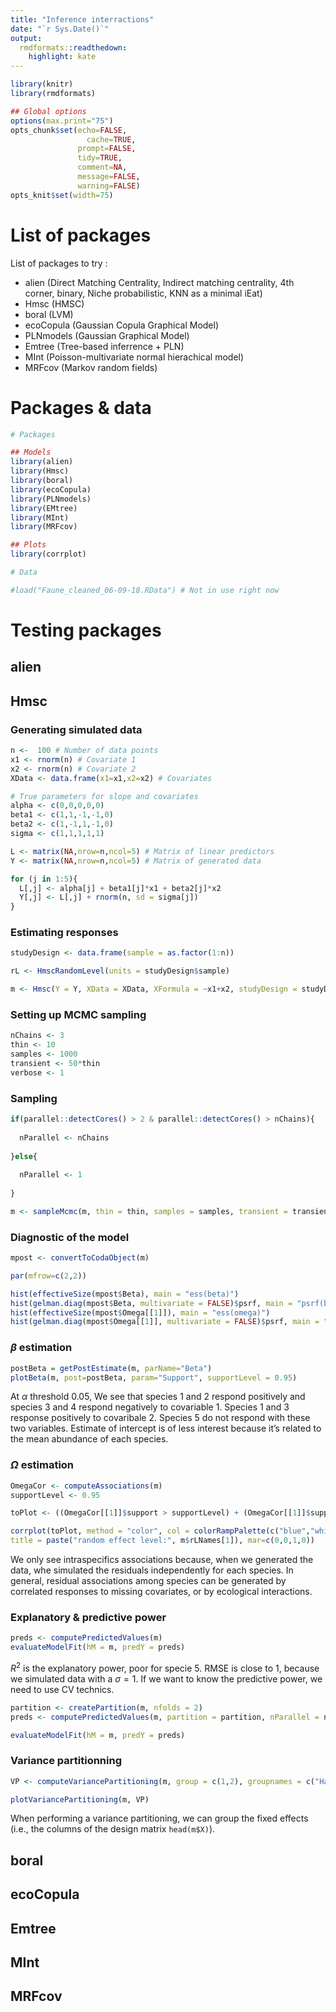 ```yaml
---
title: "Inference interractions"
date: "`r Sys.Date()`"
output:
  rmdformats::readthedown:
    highlight: kate
---
```


<script src="https://hypothes.is/embed.js" async></script>

```r
library(knitr)
library(rmdformats)

## Global options
options(max.print="75")
opts_chunk$set(echo=FALSE,
	             cache=TRUE,
               prompt=FALSE,
               tidy=TRUE,
               comment=NA,
               message=FALSE,
               warning=FALSE)
opts_knit$set(width=75)
```


# List of packages 

List of packages to try :

- alien (Direct Matching Centrality, Indirect matching centrality, 4th corner, binary, Niche probabilistic, KNN as a minimal iEat)
- Hmsc (HMSC)
- boral (LVM)
- ecoCopula (Gaussian Copula Graphical Model)
- PLNmodels (Gaussian Graphical Model)
- Emtree (Tree-based inferrence + PLN)
- MInt (Poisson-multivariate normal hierachical model)
- MRFcov (Markov random fields)

# Packages & data

```r
# Packages

## Models
library(alien)
library(Hmsc)
library(boral)
library(ecoCopula)
library(PLNmodels)
library(EMtree)
library(MInt)
library(MRFcov)

## Plots
library(corrplot)

# Data

#load("Faune_cleaned_06-09-18.RData") # Not in use right now 
```

# Testing packages

## alien



## Hmsc

### Generating simulated data

```r
n <-  100 # Number of data points
x1 <- rnorm(n) # Covariate 1
x2 <- rnorm(n) # Covariate 2
XData <- data.frame(x1=x1,x2=x2) # Covariates

# True parameters for slope and covariates
alpha <- c(0,0,0,0,0) 
beta1 <- c(1,1,-1,-1,0)
beta2 <- c(1,-1,1,-1,0)
sigma <- c(1,1,1,1,1)

L <- matrix(NA,nrow=n,ncol=5) # Matrix of linear predictors
Y <- matrix(NA,nrow=n,ncol=5) # Matrix of generated data

for (j in 1:5){
  L[,j] <- alpha[j] + beta1[j]*x1 + beta2[j]*x2
  Y[,j] <- L[,j] + rnorm(n, sd = sigma[j])
}
```

### Estimating responses

```r
studyDesign <- data.frame(sample = as.factor(1:n))

rL <- HmscRandomLevel(units = studyDesign$sample)

m <- Hmsc(Y = Y, XData = XData, XFormula = ~x1+x2, studyDesign = studyDesign, ranLevels = list(sample = rL))
```

### Setting up MCMC sampling

```r
nChains <- 3
thin <- 10
samples <- 1000
transient <- 50*thin
verbose <- 1
```

### Sampling

```r
if(parallel::detectCores() > 2 & parallel::detectCores() > nChains){
  
  nParallel <- nChains
  
}else{
  
  nParallel <- 1
  
}

m <- sampleMcmc(m, thin = thin, samples = samples, transient = transient, nChains = nChains, verbose = 1, nParallel = nParallel)
```

### Diagnostic of the model

```r
mpost <- convertToCodaObject(m)

par(mfrow=c(2,2))

hist(effectiveSize(mpost$Beta), main = "ess(beta)")
hist(gelman.diag(mpost$Beta, multivariate = FALSE)$psrf, main = "psrf(beta)")
hist(effectiveSize(mpost$Omega[[1]]), main = "ess(omega)")
hist(gelman.diag(mpost$Omega[[1]], multivariate = FALSE)$psrf, main = "psrf(omega)")
```

### $\beta$ estimation

```r
postBeta = getPostEstimate(m, parName="Beta")
plotBeta(m, post=postBeta, param="Support", supportLevel = 0.95)
```

At $\alpha$ threshold $0.05$, We see that species 1 and 2 respond positively and species 3 and 4 respond negatively to covariable 1. Species 1 and 3 response positively to covaribale 2. Species 5 do not respond with these two variables. Estimate of intercept is of less interest because it's related to the mean abundance of each species.

### $\Omega$ estimation

```r
OmegaCor <- computeAssociations(m)
supportLevel <- 0.95

toPlot <- ((OmegaCor[[1]]$support > supportLevel) + (OmegaCor[[1]]$support < (1-supportLevel)) > 0) * OmegaCor[[1]]$mean

corrplot(toPlot, method = "color", col = colorRampPalette(c("blue","white","red"))(200),
title = paste("random effect level:", m$rLNames[1]), mar=c(0,0,1,0))
```

We only see intraspecifics associations because, when we generated the data, whe simulated the residuals independently for each species. In general, residual associations among species can be generated by correlated responses to missing covariates, or by ecological interactions.

### Explanatory & predictive power

```r
preds <- computePredictedValues(m)
evaluateModelFit(hM = m, predY = preds)
```

$R^2$ is the explanatory power, poor for specie 5. RMSE is close to $1$, because we simulated data with a $\sigma = 1$. If we want to know the predictive power, we need to use CV technics.

```r
partition <- createPartition(m, nfolds = 2)
preds <- computePredictedValues(m, partition = partition, nParallel = nParallel)

evaluateModelFit(hM = m, predY = preds)
```

### Variance partitionning

```r
VP <- computeVariancePartitioning(m, group = c(1,2), groupnames = c("Habitat", "Climat"))

plotVariancePartitioning(m, VP)
```

When performing a variance partitioning, we can group the fixed effects (i.e., the columns of the design matrix `head(m$X)`).

## boral


## ecoCopula


## Emtree



## MInt


## MRFcov